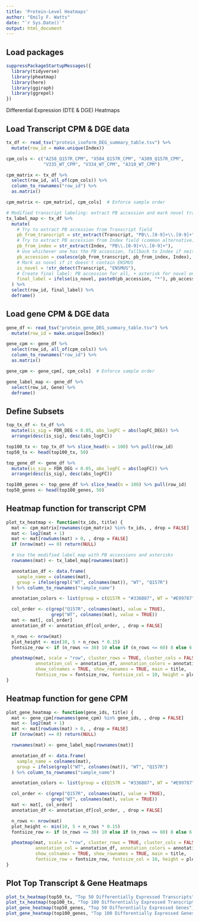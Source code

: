 ```yaml
---
title: 'Protein-Level Heatmaps'
author: "Emily F. Watts"
date: "`r Sys.Date()`"
output: html_document
---
```


## Load packages
```r
suppressPackageStartupMessages({
  library(tidyverse)
  library(pheatmap)
  library(here)
  library(ggiraph)
  library(ggrepel)
})
```

#############################################################
####### Differential Expression (DTE & DGE) Heatmaps ########
#############################################################

## Load Transcript CPM & DGE data
```r
tx_df <- read_tsv("protein_isoform_DEG_summary_table.tsv") %>%
  mutate(row_id = make.unique(Index))

cpm_cols <- c("A258_Q157R_CPM", "X504_Q157R_CPM", "A309_Q157R_CPM",
              "V335_WT_CPM", "V334_WT_CPM", "A310_WT_CPM")

cpm_matrix <- tx_df %>%
  select(row_id, all_of(cpm_cols)) %>%
  column_to_rownames("row_id") %>%
  as.matrix()

cpm_matrix <- cpm_matrix[, cpm_cols]  # Enforce sample order

# Modified transcript labeling: extract PB accession and mark novel transcripts
tx_label_map <- tx_df %>%
  mutate(
    # Try to extract PB accession from Transcript field
    pb_from_transcript = str_extract(Transcript, "PB\\.[0-9]+\\.[0-9]+"),
    # Try to extract PB accession from Index field (common alternative)
    pb_from_index = str_extract(Index, "PB\\.[0-9]+\\.[0-9]+"),
    # Use whichever one has the PB accession, fallback to Index if neither
    pb_accession = coalesce(pb_from_transcript, pb_from_index, Index),
    # Mark as novel if it doesn't contain ENSMUS
    is_novel = !str_detect(Transcript, "ENSMUS"),
    # Create final label: PB accession for all, + asterisk for novel only
    final_label = ifelse(is_novel, paste0(pb_accession, "*"), pb_accession)
  ) %>%
  select(row_id, final_label) %>%
  deframe()
```

## Load gene CPM & DGE data
```r
gene_df <- read_tsv("protein_gene_DEG_summary_table.tsv") %>%
  mutate(row_id = make.unique(Index))

gene_cpm <- gene_df %>%
  select(row_id, all_of(cpm_cols)) %>%
  column_to_rownames("row_id") %>%
  as.matrix()

gene_cpm <- gene_cpm[, cpm_cols]  # Enforce sample order

gene_label_map <- gene_df %>%
  select(row_id, Gene) %>%
  deframe()
```

## Define Subsets
```r
top_tx_df <- tx_df %>%
  mutate(is_sig = FDR_DEG < 0.05, abs_logFC = abs(logFC_DEG)) %>%
  arrange(desc(is_sig), desc(abs_logFC))

top100_tx <- top_tx_df %>% slice_head(n = 100) %>% pull(row_id)
top50_tx <- head(top100_tx, 50)

top_gene_df <- gene_df %>%
  mutate(is_sig = FDR_DEG < 0.05, abs_logFC = abs(logFC)) %>%
  arrange(desc(is_sig), desc(abs_logFC))

top100_genes <- top_gene_df %>% slice_head(n = 100) %>% pull(row_id)
top50_genes <- head(top100_genes, 50)
```

## Heatmap function for transcript CPM
```r
plot_tx_heatmap <- function(tx_ids, title) {
  mat <- cpm_matrix[rownames(cpm_matrix) %in% tx_ids, , drop = FALSE]
  mat <- log2(mat + 1)
  mat <- mat[rowSums(mat) > 0, , drop = FALSE]
  if (nrow(mat) == 0) return(NULL)

  # Use the modified label map with PB accessions and asterisks
  rownames(mat) <- tx_label_map[rownames(mat)]

  annotation_df <- data.frame(
    sample_name = colnames(mat),
    group = ifelse(grepl("WT", colnames(mat)), "WT", "Q157R")
  ) %>% column_to_rownames("sample_name")

  annotation_colors <- list(group = c(Q157R = "#336B87", WT = "#E99787"))

  col_order <- c(grep("Q157R", colnames(mat), value = TRUE),
                 grep("WT", colnames(mat), value = TRUE))
  mat <- mat[, col_order]
  annotation_df <- annotation_df[col_order, , drop = FALSE]

  n_rows <- nrow(mat)
  plot_height <- min(10, 5 + n_rows * 0.15)
  fontsize_row <- if (n_rows <= 30) 10 else if (n_rows <= 60) 8 else 6

  pheatmap(mat, scale = "row", cluster_rows = TRUE, cluster_cols = FALSE,
           annotation_col = annotation_df, annotation_colors = annotation_colors,
           show_colnames = TRUE, show_rownames = TRUE, main = title,
           fontsize_row = fontsize_row, fontsize_col = 10, height = plot_height)
}
```

## Heatmap function for gene CPM
```r
plot_gene_heatmap <- function(gene_ids, title) {
  mat <- gene_cpm[rownames(gene_cpm) %in% gene_ids, , drop = FALSE]
  mat <- log2(mat + 1)
  mat <- mat[rowSums(mat) > 0, , drop = FALSE]
  if (nrow(mat) == 0) return(NULL)

  rownames(mat) <- gene_label_map[rownames(mat)]

  annotation_df <- data.frame(
    sample_name = colnames(mat),
    group = ifelse(grepl("WT", colnames(mat)), "WT", "Q157R")
  ) %>% column_to_rownames("sample_name")

  annotation_colors <- list(group = c(Q157R = "#336B87", WT = "#E99787"))

  col_order <- c(grep("Q157R", colnames(mat), value = TRUE),
                 grep("WT", colnames(mat), value = TRUE))
  mat <- mat[, col_order]
  annotation_df <- annotation_df[col_order, , drop = FALSE]

  n_rows <- nrow(mat)
  plot_height <- min(10, 5 + n_rows * 0.15)
  fontsize_row <- if (n_rows <= 30) 10 else if (n_rows <= 60) 8 else 6

  pheatmap(mat, scale = "row", cluster_rows = TRUE, cluster_cols = FALSE,
           annotation_col = annotation_df, annotation_colors = annotation_colors,
           show_colnames = TRUE, show_rownames = TRUE, main = title,
           fontsize_row = fontsize_row, fontsize_col = 10, height = plot_height)
}
```

## Plot Top Transcript & Gene Heatmaps
```r
plot_tx_heatmap(top50_tx, "Top 50 Differentially Expressed Transcripts")
plot_tx_heatmap(top100_tx, "Top 100 Differentially Expressed Transcripts")
plot_gene_heatmap(top50_genes, "Top 50 Differentially Expressed Genes")
plot_gene_heatmap(top100_genes, "Top 100 Differentially Expressed Genes")
```


